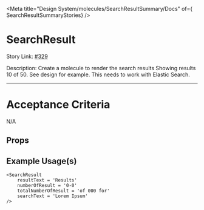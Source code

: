 
<Meta title="Design System/molecules/SearchResultSummary/Docs" of={ SearchResultSummaryStories} />

# SearchResult

Story Link: [#329](https://github.com/ahc-digital/migration-planning-tracking/issues/329)

Description: Create a molecule to render the search results Showing results 10 of 50. See design for example. This needs to work with Elastic Search.

---
# Acceptance Criteria
N/A

<Stories />

## Props
<Controls />


## Example Usage(s)
```tsx
<SearchResult
    resultText = 'Results'
    numberOfResult = '0-0'
    totalNumberOfResult = 'of 000 for'
    searchText = 'Lorem Ipsum'
/>
```
